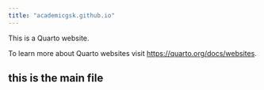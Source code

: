 ```yaml
---
title: "academicgsk.github.io"
---
```


This is a Quarto website.

To learn more about Quarto websites visit <https://quarto.org/docs/websites>.



## this is the main file
